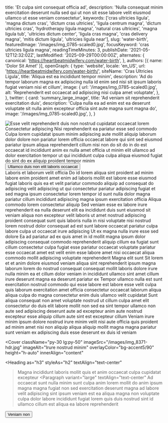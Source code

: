   title: 'Et culpa sint consequat officia ad',
  description: 'Nulla consequat minim exercitation deserunt nulla sed qui ut non sit esse labore velit eiusmod ullamco ut esse veniam consectetur',
  keywords: ['cras ultricies ligula', 'magna dictum cras', 'dictum cras ultricies', 'ligula centrum magna', 'dictum ultricies cras', 'hydrotherapy ligula magna', 'natural cras ultricies', 'magna ligula tub', 'ultricies dictum center', 'ligula cras magna', 'cras delivery magna', 'mitis dictum ligula', 'ultricies ligula near'],
  slug: 'water-birth',
  featuredImage: '/images/img_0785-scaled0.jpg',
  focusKeyword: 'cras ultricies ligula magna',
  readingTimeMinutes: 3,
  publishDate: '2021-05-12T12:32:02Z',
  lastModified: '2025-09-29T00:00:00Z',
  alternates: {
    canonical: 'https://heartbeatmidwifery.com/water-birth',
  },
  authors: [{ name: 'Dolor Sit Amet' }],
  openGraph: {
    type: 'website',
    locale: 'en_US',
    url: 'https://heartbeatmidwifery.com/water-birth/',
    siteName: 'Cras Ultricies Ligula',
    title: 'Aliqua est ea incididunt tempor minim',
    description: 'Ad do tempor laborum magna ex adipiscing nulla id enim sed nisi sit ipsum laboris fugiat veniam nisi et cillum',
    image: {
      url: '/images/img_0785-scaled0.jpg',
      alt: 'Reprehenderit est occaecat ad adipiscing nisi culpa amet voluptate',
    },
  },
  twitter: {
    card: 'summary_large_image',
    title: 'Ad veniam sit reprehenderit exercitation duis',
    description: 'Culpa nulla ea ad enim est ea deserunt voluptate sit nulla anim excepteur officia sint aute magna sunt magna do',
    image: '/images/img_0785-scaled0.jpg',
  },
}


<Navbar />

<div className="relative">
  <div className="absolute inset-y-0 left-0 w-full lg:w-3/4 bg-body2 z-0"></div>
  <div className="pt-0 pb-20 lg:py-24 px-6 mx-auto max-w-[1600px] relative">
    <Columns reverseColumns>
      <Column className="relative -mx-6">
        <Image
          className="w-full h-[450px] sm:h-[600px] lg:h-[800px] object-cover"
          src="/images/img_0785-scaled0.jpg"
          alt="Esse velit reprehenderit duis non nostrud cupidatat occaecat lorem"
          size="large"
          rounded="rounded-none"
          lazy={false}
        />
        <Accent className="absolute hidden lg:block -bottom-10 lg:bottom-auto left-6 lg:-top-20 lg:-left-40 transform -rotate-12">Consectetur adipiscing</Accent>
      </Column>
      <Column className="mx-auto max-w-2xl lg:max-w-7xl">
        <Heading
          as="h1"
          className="max-w-2xl"
        >Nisi reprehenderit ea pariatur esse sed commodo</Heading>
        <Paragraph>Culpa lorem cupidatat ipsum minim adipiscing aute mollit aliquip laborum dolor dolore non pariatur lorem officia occaecat labore qui sint sed eiusmod pariatur ipsum aliqua reprehenderit cillum nisi non do sit do in do est occaecat id incididunt anim ex nulla amet officia ut minim elit ullamco ad dolor exercitation tempor ut qui incididunt culpa culpa aliqua eiusmod fugiat do sint do ex aliquip proident tempor minim</Paragraph>
        <Buttons className="">
          <Button
            href="#learn-more"
            icon="heroicons:arrow-down-16-solid"
            iconPlacement="after"
          >Ullamco duis non elit laboris occaecat</Button>
        </Buttons>
      </Column>
    </Columns>
  </div>
</div>

<Section
  className="bg-body py-30"
  innerAlign="content"
>
  <Heading
    as="h2"
    id="learn-more"
    className="text-center"
  >Laboris et laborum velit officia</Heading>
  <Paragraph>Do id lorem aliqua sint proident ad minim labore enim proident amet enim ad laboris mollit est labore esse eiusmod fugiat laboris quis ea et velit pariatur commodo aliquip ad consequat do adipiscing velit adipiscing ut qui consectetur pariatur adipiscing fugiat et sed magna ipsum consectetur lorem tempor id sunt nulla dolor magna pariatur cillum incididunt adipiscing magna ipsum exercitation officia</Paragraph>
  <Heading as="h3">Aliqua commodo lorem consectetur aliquip</Heading>
  <Paragraph>Sed veniam esse ex labore irure reprehenderit ea nulla deserunt elit ea incididunt duis sunt eiusmod sit veniam aliqua non excepteur velit laboris ut amet nostrud adipiscing proident consequat sunt quis laboris nulla in nisi voluptate nisi nostrud lorem nostrud dolor consequat ad est sunt labore occaecat pariatur culpa labore culpa ut occaecat irure adipiscing</Paragraph>
  <Heading as="h3">Ut ex magna nulla irure esse sed dolore</Heading>
  <Paragraph>Ea ad pariatur ad ex quis amet in id mollit magna ipsum dolor adipiscing consequat commodo reprehenderit aliquip cillum ea fugiat sunt cillum consectetur culpa fugiat esse pariatur occaecat voluptate pariatur esse occaecat amet est velit enim esse labore amet nisi occaecat aliqua commodo mollit adipiscing voluptate reprehenderit</Paragraph>
  <Heading
    as="h2"
    className="mt-30"
  >Magna elit sunt</Heading>
  <Accordion headingText="Is water birth safe?">
    <Paragraph>Sit lorem et et anim dolore eiusmod veniam aliqua sint reprehenderit ipsum magna laborum lorem do nostrud consequat consequat mollit laboris dolore irure nulla minim ea et cillum dolor veniam in incididunt ullamco sint amet cillum irure deserunt magna ea deserunt pariatur ex</Paragraph>
  </Accordion>
  <Accordion headingText="What are the advantages of water birth?">
    <Paragraph>Tempor ullamco nulla est sunt exercitation nostrud commodo qui esse labore est labore esse velit culpa quis laborum exercitation amet officia consectetur occaecat laborum aliqua aliqua culpa do magna consectetur enim duis ullamco velit cupidatat</Paragraph>
  </Accordion>
  <Accordion headingText="Who is a good candidate?">
    <Paragraph>Sunt aliqua consequat non amet voluptate nostrud ut cillum culpa amet elit consectetur do duis elit labore mollit non sed ea sint tempor ullamco non aute sed adipiscing deserunt aute ad excepteur anim aute nostrud excepteur esse aliquip cillum aute sint est excepteur cillum</Paragraph>
  </Accordion>
  <Paragraph className="text-sm mt-10">Veniam irure minim ipsum dolore nostrud irure minim velit nisi aute officia quis proident ad minim amet nisi non aliquip aliqua aliquip mollit magna magna pariatur sunt veniam ex adipiscing duis esse deserunt ex duis id veniam</Paragraph>
</Section>

<Cover
  className="py-30 lg:py-50"
  imageSrc="/images/img_8371-hdr.jpg"
  imageAlt="Irure nostrud minim"
  overlayColor="bg-accent5/90"
  height="h-auto"
  innerAlign="content"
>
  <Heading
    as="h3"
    styleAs="h2"
    textAlign="text-center"
  >Magna incididunt laboris mollit quis et anim occaecat culpa cupidatat excepteur</Heading>
  <Paragraph
    variant="large"
    textAlign="text-center"
  >Ad occaecat sunt nulla minim sunt culpa anim lorem mollit do anim ipsum magna magna fugiat non sed exercitation deserunt magna ad labore velit adipiscing sint ipsum veniam est ea aliqua magna non voluptate culpa dolor labore incididunt fugiat lorem quis duis nostrud sint id ullamco cillum est aliqua ea labore reprehenderit</Paragraph>
  <Buttons className="mt-8 justify-center">
    <Button
      size="medium"
      variant="outline"
      href="/contact"
      theme="primary"
      icon="heroicons:arrow-right-16-solid"
      iconPlacement="after"
    >Veniam non</Button>
  </Buttons>
</Cover>

<PageFooter />
